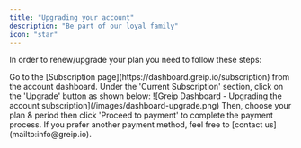 ```yaml
---
title: "Upgrading your account"
description: "Be part of our loyal family"
icon: "star"
---
```


In order to renew/upgrade your plan you need to follow these steps:

<Steps>
  <Step title="First Step">
    Go to the [Subscription page](https://dashboard.greip.io/subscription) from
    the account dashboard.
  </Step>
  <Step title="Second Step">
    Under the 'Current Subscription' section, click on the 'Upgrade' button as
    shown below:
    <Frame caption="Greip Dashboard - Upgrading the account">
      ![Greip Dashboard - Upgrading the account
      subscription](/images/dashboard-upgrade.png)
    </Frame>
  </Step>
  <Step title="Third Step">
    Then, choose your plan & period then click 'Proceed to payment' to complete
    the payment process.
  </Step>
</Steps>

<Tip>
  If you prefer another payment method, feel free to [contact
  us](mailto:info@greip.io).
</Tip>

